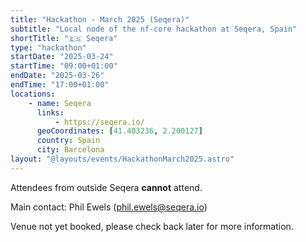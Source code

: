 ```yaml
---
title: "Hackathon - March 2025 (Seqera)"
subtitle: "Local node of the nf-core hackathon at Seqera, Spain"
shortTitle: "🇪🇸 Seqera"
type: "hackathon"
startDate: "2025-03-24"
startTime: "09:00+01:00"
endDate: "2025-03-26"
endTime: "17:00+01:00"
locations:
    - name: Seqera
      links:
          - https://seqera.io/
      geoCoordinates: [41.403236, 2.200127]
      country: Spain
      city: Barcelona
layout: "@layouts/events/HackathonMarch2025.astro"
---
```


Attendees from outside Seqera **cannot** attend.

Main contact: Phil Ewels ([phil.ewels@seqera.io](mailto:phil.ewels@seqera.io))

Venue not yet booked, please check back later for more information.
